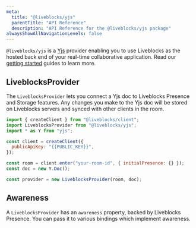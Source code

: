 ```yaml
---
meta:
  title: "@liveblocks/yjs"
  parentTitle: "API Reference"
  description: "API Reference for the @liveblocks/yjs package"
alwaysShowAllNavigationLevels: false
---
```


`@liveblocks/yjs` is a [Yjs](https://yjs.dev/) provider enabling you to use
Liveblocks as the hosted back end of your real-time collaborative application.
Read our [getting started](/docs/get-started) guides to learn more.

## LiveblocksProvider

The `LiveblocksProvider` lets you connect a Yjs doc to Liveblocks Presence and
Storage features. Any changes you make to the Yjs doc will be stored on
Liveblocks servers and synced with other clients in the room.

```js
import { createClient } from "@liveblocks/client";
import LiveblocksProvider from "@liveblocks/yjs";
import * as Y from "yjs";

const client = createClient({
  publicApiKey: "{{PUBLIC_KEY}}",
});

const room = client.enter("your-room-id", { initialPresence: {} });
const doc = new Y.Doc();

const provider = new LiveblocksProvider(room, doc);
```

## Awareness

A `LiveblocksProvider` has an `awareness` property, backed by Liveblocks
Presence. You can pass it to various bindings which implement awareness.
